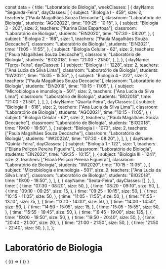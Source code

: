 const data = {
  title: "Laboratório de Biologia",
  weekClasses: [
    {
      dayName: "Segunda-Feira",
      dayClasses: [
        {
          subject: "Biologia I - 459",
          size: 2,
          teachers: ["Paula Magalhães Souza Deccache"],
          classroom: "Laboratório de Biologia",
          students: "AGO2022",
          time: "09:25 - 10:15",
        },
        {
          subject: "Biologia 3 - 202",
          size: 2,
          teachers: ["Karina Dias Espartosa"],
          classroom: "Laboratório de Biologia",
          students: "EIN2020",
          time: "07:30 - 08:20",
        },
        {
          subject: "Biologia 2 - 168",
          size: 1,
          teachers: ["Paula Magalhães Souza Deccache"],
          classroom: "Laboratório de Biologia",
          students: "EIN2021",
          time: "11:05 - 11:55",
        },
        {
          subject: "Biologia Celular - 62",
          size: 2,
          teachers: ["Paula Magalhães Souza Deccache"],
          classroom: "Laboratório de Biologia",
          students: "BIO2018",
          time: "21:00 - 21:50",
        },
      ],
    },
    {
      dayName: "Terça-Feira",
      dayClasses: [
        {
          subject: "Biologia II - 1228",
          size: 2,
          teachers: ["Ana Lucia da Silva Lima"],
          classroom: "Laboratório de Biologia",
          students: "IIW2021",
          time: "15:05 - 15:55",
        },
        {
          subject: "Biologia 4 - 222",
          size: 2,
          teachers: ["Paula Magalhães Souza Deccache"],
          classroom: "Laboratório de Biologia",
          students: "EIN2019",
          time: "10:15 - 11:05",
        },
        {
          subject: "Microbiologia e imunologia - 501",
          size: 2,
          teachers: ["Ana Lucia da Silva Lima"],
          classroom: "Laboratório de Biologia",
          students: "BIO2018",
          time: "21:00 - 21:50",
        },
      ],
    },
    {
      dayName: "Quarta-Feira",
      dayClasses: [
        {
          subject: "Biologia II - 616",
          size: 2,
          teachers: ["Ana Lucia da Silva Lima"],
          classroom: "Laboratório de Biologia",
          students: "AGO2021",
          time: "10:15 - 11:05",
        },
        {
          subject: "Biologia Celular - 62",
          size: 2,
          teachers: ["Paula Magalhães Souza Deccache"],
          classroom: "Laboratório de Biologia",
          students: "BIO2018",
          time: "19:00 - 19:50",
        },
        {
          subject: "Biologia I - 1073",
          size: 2,
          teachers: ["Paula Magalhães Souza Deccache"],
          classroom: "Laboratório de Biologia",
          students: "IIW2022A",
          time: "07:30 - 08:20",
        },
      ],
    },
    {
      dayName: "Quinta-Feira",
      dayClasses: [
        {
          subject: "Biologia 1 - 122",
          size: 1,
          teachers: ["Eliana Peliçon Pereira Figueira"],
          classroom: "Laboratório de Biologia",
          students: "EIN2022",
          time: "09:25 - 10:15",
        },
        {
          subject: "Biologia III - 1241",
          size: 2,
          teachers: ["Eliana Peliçon Pereira Figueira"],
          classroom: "Laboratório de Biologia",
          students: "IIW2020",
          time: "10:15 - 11:05",
        },
        {
          subject: "Microbiologia e imunologia - 501",
          size: 2,
          teachers: ["Ana Lucia da Silva Lima"],
          classroom: "Laboratório de Biologia",
          students: "BIO2018",
          time: "19:00 - 19:50",
        },
      ],
    },
    {
      dayName: "Sexta-Feira",
      dayClasses: [],
    },
  ],
  time: [
    {
      time: "07:30 - 08:20",
      size: 50,
    },
    {
      time: "08:20 - 09:10",
      size: 50,
    },
    {
      time: "09:10 - 09:25",
      size: 15,
    },
    {
      time: "09:25 - 10:15",
      size: 50,
    },
    {
      time: "10:15 - 11:05",
      size: 50,
    },
    {
      time: "11:05 - 11:55",
      size: 50,
    },
    {
      time: "11:55 - 13:10",
      size: 75,
    },
    {
      time: "13:10 - 14:00",
      size: 50,
    },
    {
      time: "14:00 - 14:50",
      size: 50,
    },
    {
      time: "14:50 - 15:05",
      size: 15,
    },
    {
      time: "15:05 - 15:55",
      size: 50,
    },
    {
      time: "15:55 - 16:45",
      size: 50,
    },
    {
      time: "16:45 - 19:00",
      size: 135,
    },
    {
      time: "19:00 - 19:50",
      size: 50,
    },
    {
      time: "19:50 - 20:40",
      size: 50,
    },
    {
      time: "20:40 - 21:00",
      size: 20,
    },
    {
      time: "21:00 - 21:50",
      size: 50,
    },
    {
      time: "21:50 - 22:40",
      size: 50,
    },
  ],
};

# Laboratório de Biologia

<div>
  {
    <BrowserOnly>
      {() => (
        <Grid
          title={data.title}
          weekClasses={data.weekClasses}
          time={data.time}
        />
      )}
    </BrowserOnly>
  }
</div>
